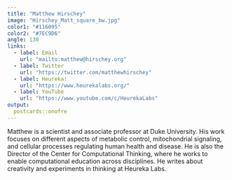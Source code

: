 ```yaml
---
title: "Matthew Hirschey"
image: "Hirschey_Matt_square_bw.jpg"
color1: "#116095"
color2: "#7EC9D6"
angle: 130
links:
  - label: Email
    url: "mailto:matthew@hirschey.org"
  - label: Twitter
    url: "https://twitter.com/matthewhirschey"
  - label: Heureka!
    url: "https://www.heurekalabs.org/"
  - label: YouTube
    url: "https://www.youtube.com/c/HeurekaLabs"
output:
  postcards::onofre
---
```

 
Matthew is a scientist and associate professor at Duke University. His work focuses on different aspects of metabolic control, mitochondrial signaling, and cellular processes regulating human health and disease. He is also the Director of the Center for Computational Thinking, where he works to enable computational education across disciplines. He writes about creativity and experiments in thinking at Heureka Labs.
